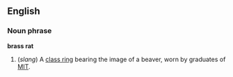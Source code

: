==English==

===Noun phrase===
'''brass rat'''

# (''slang'') A [[class ring]] bearing the image of a beaver, worn by graduates of [[MIT]].